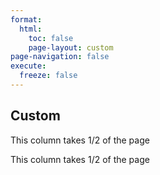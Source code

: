 ```yaml
---
format:
  html:
    toc: false
    page-layout: custom
page-navigation: false
execute:
  freeze: false
---
```


::: {.content-block}

# Custom {.unnumbered}

::: {.grid}


::: {.g-col-6}
This column takes 1/2 of the page
:::

::: {.g-col-6}
This column takes 1/2 of the page
:::

:::

:::


